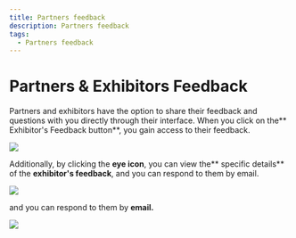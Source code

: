```yaml
---
title: Partners feedback
description: Partners feedback
tags:
  - Partners feedback
---
```


# **Partners & Exhibitors Feedback**

Partners and exhibitors have the option to share their feedback and questions with you directly through their interface. When you click on the** Exhibitor's Feedback button**, you gain access to their feedback. 

 ![](/img/Marvaimages/Documentationpartnersfeedbacka.jpg)

Additionally, by clicking the **eye icon**, you can view the** specific details** of the **exhibitor's feedback**, and  you can respond to them by email.

 ![](/img/Marvaimages/documentationfeedbackreply.jpg)

and you can respond to them by **email.**

![](/img/Image13.png)

